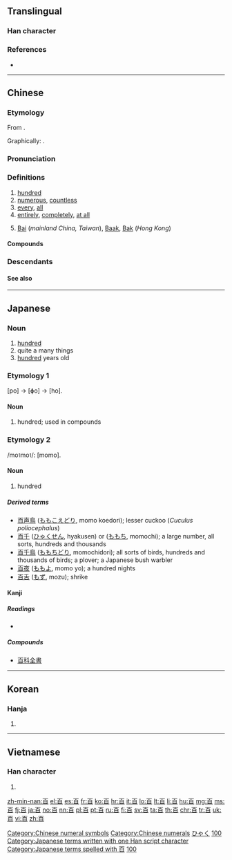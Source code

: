 {{also|佰|𦣻}}
==Translingual==
{{stroke order|type=animate}}
{{stroke order|strokes=6}}

===Han character===
{{Han char|rn=106|rad=白|as=01|sn=6|four=1060<sub>0</sub>|canj=一日 (MA)|ids=⿱[[一]][[白]]}}

===References===
* {{Han ref|kx=0785.040|dkj=22679|dj=1199.010|hdz=42643.010|uh=767E|ud=30334|bh=A6CA|bd=42698}}

[[Category:Chinese numeral symbols]]
[[Category:Chinese numerals]]

----

==Chinese==
{{rfc|lang=zh|No part of speech header}}
{{zh-hanzi-box|百}}

===Etymology===
From {{etyl|sit-pro|zh}} {{m|sit-pro|*b-r-gja}}.

Graphically: {{Han compound|一|白|c1=s|c2=p|ls=psc|t1=one, signifying a number}}.

===Pronunciation===
{{zh-pron
|m=bǎi
|ma=y
|c=baak3
|h=pfs=pak
|mn=pah/peh/pek
|mn_note=pek is literary
|w=4paq
|mc=y
|oc=y
|cat=num,adj,adv,pn
}}

===Definitions===
{{zh-hanzi}}

# [[hundred]]
# [[numerous]], [[countless]]
# [[every]], [[all]]
# [[entirely]], [[completely]], [[at all]]
# {{surname|lang=zh}} [[Bai]] (''mainland China, Taiwan''), [[Baak]], [[Bak]] (''Hong Kong'')

====Compounds====
{{der3
| {{zh-l|百科全書/百科全书}}
| {{zh-l|百度}}
}}

===Descendants===
{{Sinoxenic-word|百|ひゃく|백|bách}}

====See also====
{{Chinese-numbers}}

{{zh-cat|Cardinal numbers|Beginning}}

----

==Japanese==

===Noun===
{{ja-noun|ひゃく}}

# [[hundred]]
# quite a many things
# [[hundred]] years old

===Etymology 1===
[po] → [ɸo] → [ho].

====Noun====
{{ja-noun|ほ}}

# hundred; used in compounds

===Etymology 2===

/mo<small>1</small>mo<small>1</small>/: [momo].

====Noun====
{{ja-noun|もも}}

# hundred

=====Derived terms=====
* [[百声鳥]] ([[ももこえどり]], momo koedori); lesser cuckoo (''Cuculus poliocephalus'')
* [[百千]] ([[ひゃくせん]], hyakusen) or ([[ももち]], momochi); a large number, all sorts, hundreds and thousands
* [[百千鳥]] ([[ももちどり]], momochidori); all sorts of birds, hundreds and thousands of birds; a plover; a Japanese bush warbler
* [[百夜]] ([[ももよ]], momo yo); a hundred nights
* [[百舌]] ([[もず]], mozu); shrike

====Kanji====
{{ja-kanji|grade=1|rs=白01}}

=====Readings=====
* {{ja-readings|on=[[ひゃく]] (''hyaku''), [[びゃく]] (''byaku'')|kun=[[もも]] (''momo'')|nanori=[[お]] (''o''), [[ど]] (''do''), [[どう]] (''dō''), [[なり]] (''nari''), [[ひゃっ]] (''hyat''), [[ひゅく]] (''hyuku''), [[も]] (''mo''), [[もんど]] (''mondo''), [[ゆ]] (''yu'')}}

=====Compounds=====
{{top2}}
* [[百科全書]]
{{bottom}}

[[Category:1000 Japanese basic words|ひゃく]]
[[Category:Japanese numeral symbols|100]]
[[Category:Japanese terms written with one Han script character]]
[[Category:Japanese terms spelled with 百]]
----

==Korean==

===Hanja===
{{ko-hanja|hangeul=[[백]], [[맥]]|eumhun=일백|rv=baek, maek|mr=paek, maek|y=payk, mayk}}

# {{defn|lang=ko|sort=白01}}

[[Category:Korean numeral symbols|100]]

----

==Vietnamese==

===Han character===
{{vi-hantu|[[bách]], [[bá]]|rs=白01}}

# {{defn|lang=vi|sort=白01}}

[[zh-min-nan:百]]
[[el:百]]
[[es:百]]
[[fr:百]]
[[ko:百]]
[[hr:百]]
[[it:百]]
[[lo:百]]
[[lt:百]]
[[li:百]]
[[hu:百]]
[[mg:百]]
[[ms:百]]
[[fj:百]]
[[ja:百]]
[[no:百]]
[[nn:百]]
[[pl:百]]
[[pt:百]]
[[ru:百]]
[[fi:百]]
[[sv:百]]
[[ta:百]]
[[th:百]]
[[chr:百]]
[[tr:百]]
[[uk:百]]
[[vi:百]]
[[zh:百]]